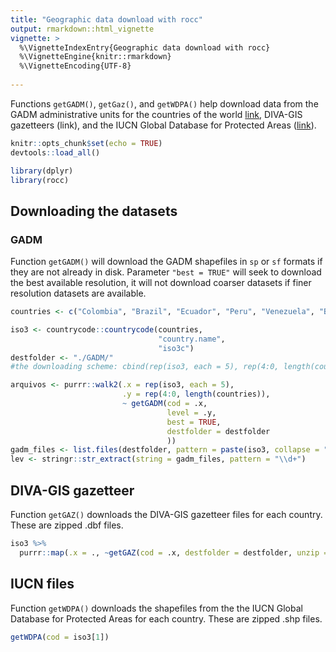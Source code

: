 ```yaml
---
title: "Geographic data download with rocc"
output: rmarkdown::html_vignette
vignette: >
  %\VignetteIndexEntry{Geographic data download with rocc}
  %\VignetteEngine{knitr::rmarkdown}
  %\VignetteEncoding{UTF-8}
  
---
```


Functions `getGADM()`, `getGaz()`, and `getWDPA()` help download data from the GADM administrative units for the countries of the world [link](https://gadm.org/data.html), DIVA-GIS gazetteers (link), and the IUCN Global Database for Protected Areas ([link](https://www.iucn.org/theme/protected-areas/our-work/world-database-protected-areas)).


```r
knitr::opts_chunk$set(echo = TRUE)
devtools::load_all()
```

```r
library(dplyr)
library(rocc)
```

## Downloading the datasets

### GADM

Function `getGADM()` will download the GADM shapefiles in `sp` or `sf` formats if they are not already in disk. Parameter `"best = TRUE"` will seek to download the best available resolution, it will not download coarser datasets if finer resolution datasets are available. 



```r
countries <- c("Colombia", "Brazil", "Ecuador", "Peru", "Venezuela", "Bolivia")

iso3 <- countrycode::countrycode(countries,
                                 "country.name",
                                 "iso3c")
destfolder <- "./GADM/"
#the downloading scheme: cbind(rep(iso3, each = 5), rep(4:0, length(countries)))

arquivos <- purrr::walk2(.x = rep(iso3, each = 5),
                         .y = rep(4:0, length(countries)),
                         ~ getGADM(cod = .x,
                                   level = .y,
                                   best = TRUE,
                                   destfolder = destfolder
                                   ))
gadm_files <- list.files(destfolder, pattern = paste(iso3, collapse = "|"), full.names = TRUE) 
lev <- stringr::str_extract(string = gadm_files, pattern = "\\d+")
```

## DIVA-GIS gazetteer

Function `getGAZ()` downloads the DIVA-GIS gazetteer files for each country. These are zipped .dbf files.

```r
iso3 %>%
  purrr::map(.x = ., ~getGAZ(cod = .x, destfolder = destfolder, unzip = TRUE))
```

## IUCN files

Function `getWDPA()` downloads the shapefiles from the the IUCN Global Database for Protected Areas for each country. These are zipped .shp files.

```r
getWDPA(cod = iso3[1])
```


